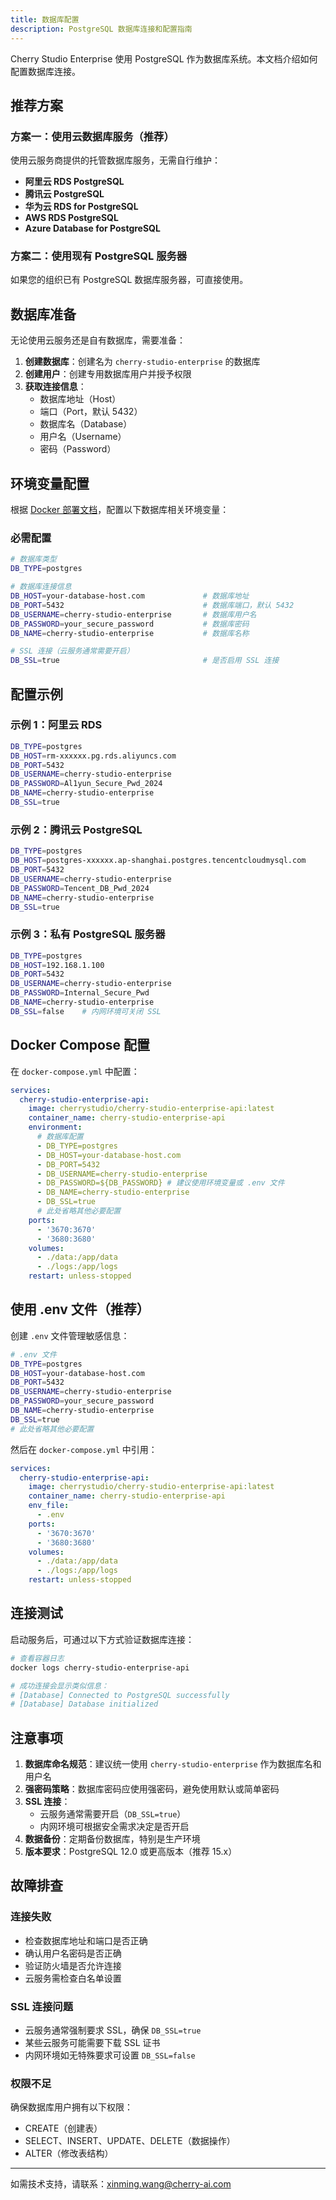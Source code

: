 ```yaml
---
title: 数据库配置
description: PostgreSQL 数据库连接和配置指南
---
```


Cherry Studio Enterprise 使用 PostgreSQL 作为数据库系统。本文档介绍如何配置数据库连接。

## 推荐方案

### 方案一：使用云数据库服务（推荐）

使用云服务商提供的托管数据库服务，无需自行维护：

- **阿里云 RDS PostgreSQL**
- **腾讯云 PostgreSQL**
- **华为云 RDS for PostgreSQL**
- **AWS RDS PostgreSQL**
- **Azure Database for PostgreSQL**

### 方案二：使用现有 PostgreSQL 服务器

如果您的组织已有 PostgreSQL 数据库服务器，可直接使用。

## 数据库准备

无论使用云服务还是自有数据库，需要准备：

1. **创建数据库**：创建名为 `cherry-studio-enterprise` 的数据库
2. **创建用户**：创建专用数据库用户并授予权限
3. **获取连接信息**：
   - 数据库地址（Host）
   - 端口（Port，默认 5432）
   - 数据库名（Database）
   - 用户名（Username）
   - 密码（Password）

## 环境变量配置

根据 [Docker 部署文档](./docker.md)，配置以下数据库相关环境变量：

### 必需配置

```bash
# 数据库类型
DB_TYPE=postgres

# 数据库连接信息
DB_HOST=your-database-host.com             # 数据库地址
DB_PORT=5432                               # 数据库端口，默认 5432
DB_USERNAME=cherry-studio-enterprise       # 数据库用户名
DB_PASSWORD=your_secure_password           # 数据库密码
DB_NAME=cherry-studio-enterprise           # 数据库名称

# SSL 连接（云服务通常需要开启）
DB_SSL=true                                # 是否启用 SSL 连接
```

## 配置示例

### 示例 1：阿里云 RDS

```bash
DB_TYPE=postgres
DB_HOST=rm-xxxxxx.pg.rds.aliyuncs.com
DB_PORT=5432
DB_USERNAME=cherry-studio-enterprise
DB_PASSWORD=Al1yun_Secure_Pwd_2024
DB_NAME=cherry-studio-enterprise
DB_SSL=true
```

### 示例 2：腾讯云 PostgreSQL

```bash
DB_TYPE=postgres
DB_HOST=postgres-xxxxxx.ap-shanghai.postgres.tencentcloudmysql.com
DB_PORT=5432
DB_USERNAME=cherry-studio-enterprise
DB_PASSWORD=Tencent_DB_Pwd_2024
DB_NAME=cherry-studio-enterprise
DB_SSL=true
```

### 示例 3：私有 PostgreSQL 服务器

```bash
DB_TYPE=postgres
DB_HOST=192.168.1.100
DB_PORT=5432
DB_USERNAME=cherry-studio-enterprise
DB_PASSWORD=Internal_Secure_Pwd
DB_NAME=cherry-studio-enterprise
DB_SSL=false    # 内网环境可关闭 SSL
```

## Docker Compose 配置

在 `docker-compose.yml` 中配置：

```yaml
services:
  cherry-studio-enterprise-api:
    image: cherrystudio/cherry-studio-enterprise-api:latest
    container_name: cherry-studio-enterprise-api
    environment:
      # 数据库配置
      - DB_TYPE=postgres
      - DB_HOST=your-database-host.com
      - DB_PORT=5432
      - DB_USERNAME=cherry-studio-enterprise
      - DB_PASSWORD=${DB_PASSWORD} # 建议使用环境变量或 .env 文件
      - DB_NAME=cherry-studio-enterprise
      - DB_SSL=true
      # 此处省略其他必要配置
    ports:
      - '3670:3670'
      - '3680:3680'
    volumes:
      - ./data:/app/data
      - ./logs:/app/logs
    restart: unless-stopped
```

## 使用 .env 文件（推荐）

创建 `.env` 文件管理敏感信息：

```bash
# .env 文件
DB_TYPE=postgres
DB_HOST=your-database-host.com
DB_PORT=5432
DB_USERNAME=cherry-studio-enterprise
DB_PASSWORD=your_secure_password
DB_NAME=cherry-studio-enterprise
DB_SSL=true
# 此处省略其他必要配置
```

然后在 `docker-compose.yml` 中引用：

```yaml
services:
  cherry-studio-enterprise-api:
    image: cherrystudio/cherry-studio-enterprise-api:latest
    container_name: cherry-studio-enterprise-api
    env_file:
      - .env
    ports:
      - '3670:3670'
      - '3680:3680'
    volumes:
      - ./data:/app/data
      - ./logs:/app/logs
    restart: unless-stopped
```

## 连接测试

启动服务后，可通过以下方式验证数据库连接：

```bash
# 查看容器日志
docker logs cherry-studio-enterprise-api

# 成功连接会显示类似信息：
# [Database] Connected to PostgreSQL successfully
# [Database] Database initialized
```

## 注意事项

1. **数据库命名规范**：建议统一使用 `cherry-studio-enterprise` 作为数据库名和用户名
2. **强密码策略**：数据库密码应使用强密码，避免使用默认或简单密码
3. **SSL 连接**：
   - 云服务通常需要开启（`DB_SSL=true`）
   - 内网环境可根据安全需求决定是否开启
4. **数据备份**：定期备份数据库，特别是生产环境
5. **版本要求**：PostgreSQL 12.0 或更高版本（推荐 15.x）

## 故障排查

### 连接失败

- 检查数据库地址和端口是否正确
- 确认用户名密码是否正确
- 验证防火墙是否允许连接
- 云服务需检查白名单设置

### SSL 连接问题

- 云服务通常强制要求 SSL，确保 `DB_SSL=true`
- 某些云服务可能需要下载 SSL 证书
- 内网环境如无特殊要求可设置 `DB_SSL=false`

### 权限不足

确保数据库用户拥有以下权限：

- CREATE（创建表）
- SELECT、INSERT、UPDATE、DELETE（数据操作）
- ALTER（修改表结构）

---

如需技术支持，请联系：xinming.wang@cherry-ai.com
